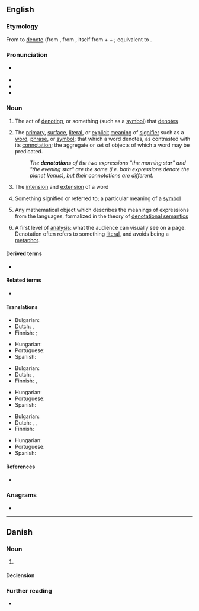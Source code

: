 ==English==
{{wikipedia}}

===Etymology===
From to [[denote]] (from {{der|en|frm|denoter}}, from {{der|en|la|denotare||denote, mark out}}, itself from {{m|la|de-||completely}} + {{m|la|notare||to mark}} + {{m|la|-ation}}; equivalent to {{suffix|en|denote|ation}}.

===Pronunciation===
* {{a|US}} {{IPA|/ˌdiː.noʊˈteɪ.ʃən/|lang=en}}
* {{audio|En-us-denotation.ogg|Audio (US)|lang=en}}
* {{hyphenation|de|no|ta|tion|lang=en}}
* {{rhymes|eɪʃən|lang=en}}

===Noun===
{{en-noun|~}}

# The act of [[denoting]], or something (such as a [[symbol]]) that [[denote]]s
# {{lb|en|logic|linguistics|semiotics}} The [[primary]], [[surface]], [[literal]], or [[explicit]] [[meaning]] of [[signifier]] such as a [[word]], [[phrase]], or [[symbol]]; that which a word denotes, as contrasted with its [[connotation]]; the aggregate or set of objects of which a word may be predicated.
#: ''The '''denotations''' of the two expressions "the morning star" and "the evening star" are the same (i.e. both expressions denote the planet Venus), but their connotations are different.''
# {{lb|en|philosophy|logic}} The [[intension]] and [[extension]] of a word
# {{lb|en|semantics}} Something signified or referred to; a particular meaning of a [[symbol]]
# {{lb|en|computer science}} Any mathematical object which describes the meanings of expressions from the languages, formalized in the theory of [[denotational semantics]]
# {{lb|en|media-studies}} A first level of [[analysis]]: what the audience can visually see on a page. Denotation often refers to something [[literal]], and avoids being a [[metaphor]].

====Derived terms====
{{der-top}}
* {{l|en|denotative}}
{{der-mid}}
{{der-bottom}}

====Related terms====
* {{l|en|connotation}}

====Translations====
{{trans-top|act of denoting}}
* Bulgarian: {{t|bg|означаване|n}}
* Dutch: {{t+|nl|denotatie}}, {{t+|nl|beschrijving}}
* Finnish: {{t+|fi|merkitseminen}} {{qualifier|act}}; {{t+|fi|merkki}} {{qualifier|something that denotes}}
{{trans-mid}}
* Hungarian: {{t+|hu|megjelölés}}
* Portuguese: {{t+|pt|denotação|f}}
* Spanish: {{t+|es|denotación|f}}
{{trans-bottom}}

{{trans-top|primary or explicit meaning}}
* Bulgarian: {{t|bg|главно значение|n}}
* Dutch: {{t+|nl|denotatie}}, {{t+|nl|betekenis}}
* Finnish: {{t|fi|perusmerkitys}}, {{t+|fi|denotaatio}}
{{trans-mid}}
* Hungarian: {{t+|hu|jelentés}}
* Portuguese: {{t+|pt|denotação|f}}
* Spanish: {{t+|es|denotación|f}}
{{trans-bottom}}

{{trans-top|something signified or referred to}}
* Bulgarian: {{t+|bg|обозначение|n}}
* Dutch: {{t+|nl|aanduiding}}, {{t+|nl|denotatie}}, {{t+|nl|betekenis}}
* Finnish: {{t+|fi|merkitys}}
{{trans-mid}}
* Hungarian: {{t+|hu|jel}}
* Portuguese: {{t+|pt|denotação|f}}
* Spanish: {{t+|es|denotación|f}}
{{trans-bottom}}

====References====
* {{R:OED2}}

===Anagrams===
* {{anagrams|en|a=adeinnoott|detonation|taeniodont}}

----

==Danish==

===Noun===
{{da-noun|en|er}}

# {{l|en|denotation}} {{rfgloss|da}}

====Declension====
{{da-decl|en|er}}

===Further reading===
* {{R:DDO}}